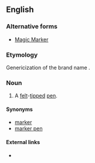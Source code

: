 ==English==

===Alternative forms===
* [[Magic Marker]]

===Etymology===
Genericization of the brand name {{term|Magic Marker}}.

===Noun===
{{en-noun|head=[[magic]] [[marker]]}}

# A [[felt]]-[[tip]]ped [[pen]].

====Synonyms====
* [[marker]]
* [[marker pen]]

====External links====
* {{pedialite}}